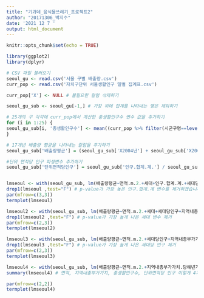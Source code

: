 ---
title: "기과데_음식물쓰레기_프로젝트2"
author: "20171306_박지수"
date: '2021 12 7 '
output: html_document
---

```{r setup, include=FALSE}
knitr::opts_chunk$set(echo = TRUE)
```

```{r echo=TRUE}
library(ggplot2)
library(dplyr)
```


```{r}
# CSV 파일 불러오기
seoul_gu <- read.csv('서울 구별 배출량.csv')
curr_pop <- read.csv('자치구단위 서울생활인구 일별 집계표.csv')

curr_pop['X'] <- NULL # 불필요한 칼럼 삭제하기

seoul_gu_sub <- seoul_gu[-1,] # 가장 위에 합계를 나타내는 행은 제외하기

# 25개의 구 각각에 curr_pop에서 계산한 총생활인구수 변수 값을 추가하기
for (i in 1:25) {
seoul_gu_sub[i, '총생활인구수'] <- mean((curr_pop %>% filter(시군구명==levels(factor(curr_pop$시군구명))[i]))$총생활인구수)
}


```


```{r}

# 17개년 배출량 평균을 나타내는 칼럼을 추가하기
seoul_gu_sub['배출량평균'] = (seoul_gu_sub['X2004년'] + seoul_gu_sub['X2005년'] + seoul_gu_sub['X2006년'] + seoul_gu_sub['X2007년'] + seoul_gu_sub['X2008년'] + seoul_gu_sub['X2009년'] + seoul_gu_sub['X2010년'] + seoul_gu_sub['X2011년'] +seoul_gu_sub['X2012년'] + seoul_gu_sub['X2013년'] + seoul_gu_sub['X2014년'] +seoul_gu_sub['X2015년'] +seoul_gu_sub['X2016년'] + seoul_gu_sub['X2017년'] + seoul_gu_sub['X2018년'] + seoul_gu_sub['X2019년'] +seoul_gu_sub['X2020년'])/17

#단위 면적당 인구 파생변수 추가하기
seoul_gu_sub['단위면적당인구'] = seoul_gu_sub['인구.합계.계.'] / seoul_gu_sub['면적.m.2.']


lmseoul <- with(seoul_gu_sub, lm(배출량평균~면적.m.2.+세대+인구.합계.계.+세대당인구+지역내총부가가치.당해년가격.+총생활인구수+단위면적당인구))
drop1(lmseoul ,test="F") # p-value가 가장 높은 인구.합계.계 변수를 제거하겠습니다.
par(mfrow=c(3,3))
termplot(lmseoul)

lmseoul2 <- with(seoul_gu_sub, lm(배출량평균~면적.m.2.+세대+세대당인구+지역내총부가가치.당해년가격.+총생활인구수+단위면적당인구))
drop1(lmseoul2 ,test="F") # p-value가 가장 높게 나온 세대 변수 제거
par(mfrow=c(2,3))
termplot(lmseoul2)

lmseoul3 <- with(seoul_gu_sub, lm(배출량평균~면적.m.2.+세대당인구+지역내총부가가치.당해년가격.+총생활인구수+단위면적당인구)) 
drop1(lmseoul3 ,test="F") # p-value가 가장 높게 나온 세대당 인구 제거
par(mfrow=c(2,3))
termplot(lmseoul3)

lmseoul4 <- with(seoul_gu_sub, lm(배출량평균~면적.m.2.+지역내총부가가치.당해년가격.+총생활인구수+단위면적당인구))
summary(lmseoul4) # 면적, 지역내총부가가치, 총생활인구수, 단위면적당 인구 이렇게 4가지 변수가 유의미한 것으로 판별할 수 있다.

par(mfrow=c(2,2))
termplot(lmseoul4)

```

